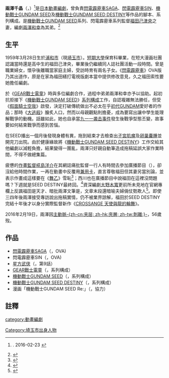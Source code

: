 {{refimprove|time=2019-06-03T17:19:11+00:00}}
{{noteTA
|1=zh-tw:閃電霹靂車; zh-hk:高智能方程式; zh-cn:高智能方程式
}}
{{Infobox ACG creator
|name=兩澤千晶
|image name= 
|width=
|caption=
|job=編劇
|job2=
|romaji= Morosawa Chiaki
|birthname={{lang|ja|両澤 千晶（もろさわ ちあき）}}
|real_name={{lang|ja|福田 千晶（ふくだ  ちあき）}}（從夫姓）
|other_name=
|nickname=
|foreign_name=
|english_name=Chiaki Morosawa
|sex=女
|date of birth={{Birth date|1959|3|28}}
|place of birth=[[埼玉縣|埼玉縣]][[埼玉市|埼玉市]]
|date of death={{Death date and age|2016|2|19|1959|3|28}}
|place of death=
|nationality={{JPN}}
|origin_place=
|residence=
|languages=
|height=
|weight=
|blood_type=O
|spouse=[[福田己津央|福田己津央]]（夫）
|parents=
|relatives=[[兩澤和幸|兩澤和幸]]（弟）
|doujin_circle =
|subordinate=
|website=
|educate=
|past=
|work=
*《[[閃電霹靂車|閃電霹靂車]]》系列
*《[[機動戰士GUNDAM_SEED|機動戰士GUNDAM SEED]]》系列
|award=
}}
'''兩澤千晶'''（{{lang-ja|両澤 千晶}}，{{bd|1959年|3月28日|2016年|2月19日}}）<ref name=dead>{{lang|ja|[http://www.gundam.info/information#info71 脚本家・両澤千晶さんご逝去について]. ガンダムインフォ}}. 2016-02-23 {{ja}}</ref>是[[日本動畫|日本動畫]][[編劇|編劇]]，曾負責[[閃電霹靂車|閃電霹靂車]]SAGA、[[閃電霹靂車|閃電霹靂車]]SIN、[[機動戰士GUNDAM_SEED|機動戰士GUNDAM SEED]]及[[機動戰士GUNDAM_SEED_DESTINY|機動戰士GUNDAM SEED DESTINY]]等作品的腳本、系列構成。是[[機動戰士GUNDAM_SEED|機動戰士GUNDAM SEED]]系列、閃電霹靂車系列監督[[福田己津央|福田己津央]]之妻，編劇[[兩澤和幸|兩澤和幸]]為其弟。<ref name=Animage>{{lang|ja|『[[Animage|アニメージュ]]』2008年4月号}}</ref>

== 生平 ==
1959年3月28日生於[[浦和市|浦和市]]（現[[埼玉市|埼玉市]]）。[[短期大學|短期大學]]保育科畢業，在短大漫画社團認識當時還是高中生的福田己津央，畢業後仍繼續同人誌社團活動一段時間。曾是職業婦女，懷孕後離職當家庭主婦，{{as of|2008}}受訪時育有兩名子女。《[[閃電霹靂車|閃電霹靂車]]》OVA版乃其出道作，原是在家為福田繕打電視版劇本當中提供修改意見，久之福田索性要她擔任編劇。{{r|Animage}}

於《[[GEAR戰士電童|GEAR戰士電童]]》時與多位編劇合作，過程中弟弟兩澤和幸亦予以協助。起初抗拒接下《[[機動戰士GUNDAM_SEED|機動戰士GUNDAM SEED]]》[[系列構成|系列構成]]工作，自認複雜無法勝任，但受《[[假面騎士空我|假面騎士空我]]》啟發，決定打破傳統做出不必太在乎[[初代GUNDAM|初代GUNDAM]]愛好者的作品；那時《[[大逃殺|大逃殺]]》膾炙人口，然而以母親觀點則擔憂，成為要寫出讓中學生能理解戰爭的動機。話雖如此，她也自承當[[九一一袭击事件|九一一袭击事件]]發生後戰爭型態丕變，故事要如何結束戰爭而感到苦惱。{{r|Animage}}

在SEED播出一個月後發現身體有異，拖到結束才去檢查出[[子宮肌瘤|子宮肌瘤]]及[[卵巢囊腫|卵巢囊腫]]並開完刀出院。由於健康緣故將《[[機動戰士GUNDAM_SEED_DESTINY|機動戰士GUNDAM SEED DESTINY]]》工作交給其他編劇以減輕負擔，結果變得一團亂，兩澤只好親自動筆造成拖稿延誤大家作業時間，不得不做總集篇。

疲憊的[[作畫監督|作畫監督]][[椛島洋介|椛島洋介]]在其網誌痛批監督一行人有時間去參加廣播節目（{{tsl|ja|西川貴教のオールナイトニッポン|西川貴教的All Night Nippon}}），卻沒給他時間作業，一再在動畫中反覆用[[兼用卡|兼用卡]]，直言尊敬福田但其妻另當別論，並表示作畫成這樣要在《[[舞-乙HiME|舞乙]]》雪恥<ref>{{lang|ja|[http://blog.drecom.jp/nao73/archive/60 憎しみの日記 - お前ら物申す　<nowiki>[2005年09月29日(木)]</nowiki>]}}{{deadlink}}</ref>；西川也在廣播節目中說福田在這裡沒問題嗎？下週就是SEED DESTINY最終回。<ref>{{lang|ja|西川貴教のオールナイトニッポン 最終回}}</ref>資深編劇[[大野木寬|大野木寬]]更前所未見地在官網專欄上反諷福田是天才、暗批兩澤文筆是{{nihongo|「阿呆編劇」|アホ脚本家}}，文章末段還暗喻夫婦倆仗勢欺人<ref>{{Cite web|script-title=ja:大野木寛スペシャルコラム［05.0810］ |date=2005-08-10 |url=http://www.gundam-seed-d.net/special/inter_04.html |accessdate= |archiveurl=https://web.archive.org/web/20051025010950/http://www.gundam-seed-d.net/special/inter_04.html |publisher=-{GUNDAM SEED DESTINY}- |archivedate=2005-10-25 |language=ja |deadurl=yes }}</ref>。即使三四年後兩澤接受專訪說出拖稿實情，仍不被業界諒解，福田於SEED DESTINY完結十年後才以{{nihongo|「創意製作人」|クリエイティブプロデューサー}}身分實際監督新作《[[CROSSANGE_天使與龍的輪舞|CROSSANGE 天使與龍的輪舞]]》。

2016年2月19日，兩澤因[[主动脉夹层|主動脈-{zh-cn:夹层; zh-hk:夾層; zh-tw:剝離;}-]]，56歲歿{{r|dead}}。

== 作品 ==
*[[閃電霹靂車|閃電霹靂車]]SAGA（{{lang|ja|新世紀GPXサイバーフォーミュラSAGA}}，OVA)
*閃電霹靂車SIN（{{lang|ja|新世紀GPXサイバーフォーミュラSIN}}，OVA)
*[[星方武侠|星方武侠]]（{{lang|ja|星方武侠アウトロースター}}，第9話）
*[[GEAR戰士電童|GEAR戰士電童]]（{{lang|ja|GEAR戦士電童}}，系列構成）
*[[機動戰士GUNDAM_SEED|機動戰士GUNDAM SEED]]（{{lang|ja|機動戦士ガンダムSEED}}，系列構成）
*[[機動戰士GUNDAM_SEED_DESTINY|機動戰士GUNDAM SEED DESTINY]]（{{lang|ja|機動戦士ガンダムSEED DESTINY}}，系列構成）
*漫画「機動戰士GUNDAM SEED Re:」（{{lang|ja|機動戦士ガンダムSEED Re:}}，協力）

== 註釋 ==
{{reflist}}

{{DEFAULTSORT:Morosawa, Chiaki}}
[[category:動畫編劇|category:動畫編劇]]
[[Category:埼玉市出身人物|Category:埼玉市出身人物]]